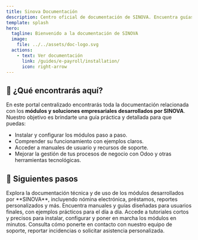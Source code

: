 ```yaml
---
title: Sinova Documentación
description: Centro oficial de documentación de SINOVA. Encuentra guías, manuales e instructivos para configurar, instalar y utilizar de manera eficiente cada uno de los módulos desarrollados por nuestra compañía.
template: splash
hero:
  tagline: Bienvenido a la documentación de SINOVA
  image:
    file: ../../assets/doc-logo.svg
  actions:
    - text: Ver documentación
      link: /guides/e-payroll/installation/
      icon: right-arrow
---
```



## 📖 ¿Qué encontrarás aquí?

En este portal centralizado encontrarás toda la documentación relacionada con los **módulos y soluciones empresariales desarrollados por SINOVA**.  
Nuestro objetivo es brindarte una guía práctica y detallada para que puedas:

- Instalar y configurar los módulos paso a paso.  
- Comprender su funcionamiento con ejemplos claros.  
- Acceder a manuales de usuario y recursos de soporte.  
- Mejorar la gestión de tus procesos de negocio con Odoo y otras herramientas tecnológicas.  

## 🚀 Siguientes pasos

<CardGrid stagger>
	<Card title="📦 Productos" icon="package" href="/guides/products/">
		Explora la documentación técnica y de uso de los módulos desarrollados por **SINOVA**, incluyendo nómina electrónica, préstamos, reportes personalizados y más.
	</Card>
	<Card title="📑 Documentos para el usuario" icon="document" href="/guides/user-documents/">
		Encuentra manuales y guías diseñadas para usuarios finales, con ejemplos prácticos para el día a día.
	</Card>
	<Card title="⚡ Guías rápidas" icon="bolt" href="/guides/quick-start/">
		Accede a tutoriales cortos y precisos para instalar, configurar y poner en marcha los módulos en minutos.
	</Card>
	<Card title="🛠️ Soporte técnico" icon="support" href="/guides/support/">
		Consulta cómo ponerte en contacto con nuestro equipo de soporte, reportar incidencias o solicitar asistencia personalizada.
	</Card>
</CardGrid>
